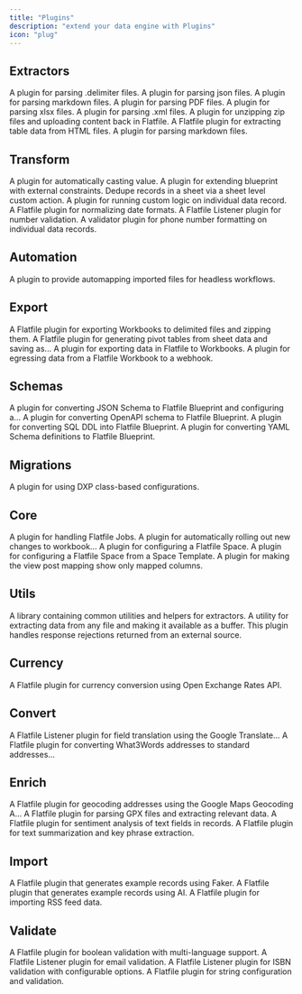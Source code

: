 ```yaml
---
title: "Plugins"
description: "extend your data engine with Plugins"
icon: "plug"
---
```


## Extractors

<CardGroup cols={3}>
  <Card
    title="Delimiter Extractor"
    icon="file-import"
    href="https://flatfile.com/plugins/plugin-delimiter-extractor"
  >
    A plugin for parsing .delimiter files.
  </Card>
  <Card
    title="JSON Extractor"
    icon="file-import"
    href="https://flatfile.com/plugins/plugin-json-extractor"
  >
    A plugin for parsing json files.
  </Card>
  <Card
    title="Markdown Extractor"
    icon="file-import"
    href="https://flatfile.com/plugins/plugin-markdown-extractor"
  >
    A plugin for parsing markdown files.
  </Card>
  <Card
    title="PDF Extractor"
    icon="file-import"
    href="https://flatfile.com/plugins/plugin-pdf-extractor"
  >
    A plugin for parsing PDF files.
  </Card>
  <Card
    title="XLSX Extractor"
    icon="file-import"
    href="https://flatfile.com/plugins/plugin-xlsx-extractor"
  >
    A plugin for parsing xlsx files.
  </Card>
  <Card
    title="XML Extractor"
    icon="file-import"
    href="https://flatfile.com/plugins/plugin-xml-extractor"
  >
    A plugin for parsing .xml files.
  </Card>
  <Card
    title="ZIP Extractor"
    icon="file-import"
    href="https://flatfile.com/plugins/plugin-zip-extractor"
  >
    A plugin for unzipping zip files and uploading content back in Flatfile.
  </Card>
  <Card
    title="HTML Table Extractor"
    icon="file-import"
    href="https://flatfile.com/plugins/plugin-extract-html-table"
  >
    A Flatfile plugin for extracting table data from HTML files.
  </Card>
  <Card
    title="Markdown Extractor"
    icon="file-import"
    href="https://flatfile.com/plugins/plugin-extract-markdown"
  >
    A plugin for parsing markdown files.
  </Card>
</CardGroup>

## Transform

<CardGroup cols={3}>
    <Card title="AutoCast" icon="bolt-lightning" href="https://flatfile.com/plugins/plugin-autocast">
    A plugin for automatically casting value.
    </Card>
    <Card title="Constraints" icon="bolt-lightning" href="https://flatfile.com/plugins/plugin-constraints">
    A plugin for extending blueprint with external constraints.
    </Card>
    <Card title="Dedupe" icon="bolt-lightning" href="https://flatfile.com/plugins/plugin-dedupe">
    Dedupe records in a sheet via a sheet level custom action.
    </Card>
    <Card title="Record Hook" icon="bolt-lightning" href="https://flatfile.com/plugins/plugin-record-hook">
    A plugin for running custom logic on individual data record.
    </Card>
    <Card title="Validate Date" icon="bolt-lightning" href="https://flatfile.com/plugins/plugin-validate-date">
    A Flatfile plugin for normalizing date formats.
    </Card>
    <Card title="Validate Number" icon="bolt-lightning" href="https://flatfile.com/plugins/plugin-validate-number">
    A Flatfile Listener plugin for number validation.
    </Card>
    <Card title="Validate Phone" icon="bolt-lightning" href="https://flatfile.com/plugins/plugin-validate-phone">
    A validator plugin for phone number formatting on individual data records.
    </Card>

</CardGroup>

## Automation

<CardGroup cols={3}>
  <Card
    title="Automap"
    icon="robot"
    href="https://flatfile.com/plugins/plugin-automap"
  >
    A plugin to provide automapping imported files for headless workflows.
  </Card>
</CardGroup>

## Export

<CardGroup cols={3}>
    <Card title="Delimited Zip Export" icon="file-export" href="https://flatfile.com/plugins/plugin-export-delimited-zip">
    A Flatfile plugin for exporting Workbooks to delimited files and zipping them.
    </Card>
    <Card title="Pivot Table Export" icon="file-export" href="https://flatfile.com/plugins/plugin-export-pivot-table">
    A Flatfile plugin for generating pivot tables from sheet data and saving as...
    </Card>
    <Card title="Workbook Export" icon="file-export" href="https://flatfile.com/plugins/plugin-export-workbook">
    A plugin for exporting data in Flatfile to Workbooks.
    </Card>
    <Card title="Webhook Egress" icon="file-export" href="https://flatfile.com/plugins/plugin-webhook-egress">
    A plugin for egressing data from a Flatfile Workbook to a webhook.
    </Card>

</CardGroup>

## Schemas

<CardGroup cols={3}>
  <Card
    title="Convert JSON Schema"
    icon="database"
    href="https://flatfile.com/plugins/plugin-convert-json-schema"
  >
    A plugin for converting JSON Schema to Flatfile Blueprint and configuring
    a...
  </Card>
  <Card
    title="Convert OpenAPI Schema"
    icon="database"
    href="https://flatfile.com/plugins/plugin-convert-openapi-schema"
  >
    A plugin for converting OpenAPI schema to Flatfile Blueprint.
  </Card>
  <Card
    title="Convert SQL DDL"
    icon="database"
    href="https://flatfile.com/plugins/plugin-convert-sql-ddl"
  >
    A plugin for converting SQL DDL into Flatfile Blueprint.
  </Card>
  <Card
    title="Convert YAML Schema"
    icon="database"
    href="https://flatfile.com/plugins/plugin-convert-yaml-schema"
  >
    A plugin for converting YAML Schema definitions to Flatfile Blueprint.
  </Card>
</CardGroup>

## Migrations

<CardGroup cols={3}>
  <Card
    title="DXP Configure"
    icon="arrow-right"
    href="https://flatfile.com/plugins/plugin-dxp-configure"
  >
    A plugin for using DXP class-based configurations.
  </Card>
</CardGroup>

## Core

<CardGroup cols={3}>
  <Card
    title="Job Handler"
    icon="cube"
    href="https://flatfile.com/plugins/plugin-job-handler"
  >
    A plugin for handling Flatfile Jobs.
  </Card>
  <Card
    title="Rollout"
    icon="cube"
    href="https://flatfile.com/plugins/plugin-rollout"
  >
    A plugin for automatically rolling out new changes to workbook...
  </Card>
  <Card
    title="Space Configure"
    icon="cube"
    href="https://flatfile.com/plugins/plugin-space-configure"
  >
    A plugin for configuring a Flatfile Space.
  </Card>
  <Card
    title="Space Configure From Template"
    icon="cube"
    href="https://flatfile.com/plugins/plugin-space-configure-from-template"
  >
    A plugin for configuring a Flatfile Space from a Space Template.
  </Card>
  <Card
    title="View Mapped"
    icon="cube"
    href="https://flatfile.com/plugins/plugin-view-mapped"
  >
    A plugin for making the view post mapping show only mapped columns.
  </Card>
</CardGroup>

## Utils

<CardGroup cols={3}>
  <Card
    title="Util Extractor"
    icon="gear"
    href="https://flatfile.com/plugins/util-extractor"
  >
    A library containing common utilities and helpers for extractors.
  </Card>
  <Card
    title="Util File Buffer"
    icon="gear"
    href="https://flatfile.com/plugins/util-file-buffer"
  >
    A utility for extracting data from any file and making it available as a
    buffer.
  </Card>
  <Card
    title="Util Response Rejection"
    icon="gear"
    href="https://flatfile.com/plugins/util-response-rejection"
  >
    This plugin handles response rejections returned from an external source.
  </Card>
</CardGroup>

## Currency

<CardGroup cols={3}>
  <Card
    title="Convert Currency"
    icon="money-bill-wave"
    href="https://flatfile.com/plugins/plugin-convert-currency"
  >
    A Flatfile plugin for currency conversion using Open Exchange Rates API.
  </Card>
</CardGroup>

## Convert

<CardGroup cols={3}>
  <Card
    title="Convert Translate"
    icon="arrows-left-right"
    href="https://flatfile.com/plugins/plugin-convert-translate"
  >
    A Flatfile Listener plugin for field translation using the Google
    Translate...
  </Card>
  <Card
    title="Convert What3Words"
    icon="arrows-left-right"
    href="https://flatfile.com/plugins/plugin-convert-what3words"
  >
    A Flatfile plugin for converting What3Words addresses to standard
    addresses...
  </Card>
</CardGroup>

## Enrich

<CardGroup cols={3}>
    <Card title="Enrich Geocode" icon="chart-line" href="https://flatfile.com/plugins/plugin-enrich-geocode">
    A Flatfile plugin for geocoding addresses using the Google Maps Geocoding A...
    </Card>
    <Card title="Enrich GPX" icon="chart-line" href="https://flatfile.com/plugins/plugin-enrich-gpx">
    A Flatfile plugin for parsing GPX files and extracting relevant data.
    </Card>
    <Card title="Enrich Sentiment" icon="chart-line" href="https://flatfile.com/plugins/plugin-enrich-sentiment">
    A Flatfile plugin for sentiment analysis of text fields in records.
    </Card>
    <Card title="Enrich Summarize" icon="chart-line" href="https://flatfile.com/plugins/plugin-enrich-summarize">
    A Flatfile plugin for text summarization and key phrase extraction.
    </Card>

</CardGroup>

## Import

<CardGroup cols={3}>
  <Card
    title="Import Faker"
    icon="download"
    href="https://flatfile.com/plugins/plugin-import-faker"
  >
    A Flatfile plugin that generates example records using Faker.
  </Card>
  <Card
    title="Import LLM Records"
    icon="download"
    href="https://flatfile.com/plugins/plugin-import-llm-records"
  >
    A Flatfile plugin that generates example records using AI.
  </Card>
  <Card
    title="Import RSS"
    icon="download"
    href="https://flatfile.com/plugins/plugin-import-rss"
  >
    A Flatfile plugin for importing RSS feed data.
  </Card>
</CardGroup>

## Validate

<CardGroup cols={3}>
  <Card
    title="Validate Boolean"
    icon="shield-check"
    href="https://flatfile.com/plugins/plugin-validate-boolean"
  >
    A Flatfile plugin for boolean validation with multi-language support.
  </Card>
  <Card
    title="Validate Email"
    icon="shield-check"
    href="https://flatfile.com/plugins/plugin-validate-email"
  >
    A Flatfile Listener plugin for email validation.
  </Card>
  <Card
    title="Validate ISBN"
    icon="shield-check"
    href="https://flatfile.com/plugins/plugin-validate-isbn"
  >
    A Flatfile Listener plugin for ISBN validation with configurable options.
  </Card>
  <Card
    title="Validate String"
    icon="shield-check"
    href="https://flatfile.com/plugins/plugin-validate-string"
  >
    A Flatfile plugin for string configuration and validation.
  </Card>
</CardGroup>
